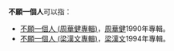 '''不願一個人'''可以指：

* [[不願一個人_(周華健專輯)|不願一個人 (周華健專輯)]]，[[周華健|周華健]]1990年專輯。
* [[不願一個人_(梁漢文專輯)|不願一個人 (梁漢文專輯)]]，[[梁漢文|梁漢文]]1994年專輯。

{{disambig|S|Cat=五字消歧义}}